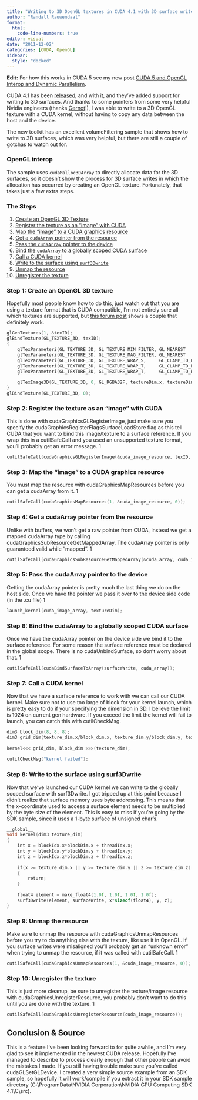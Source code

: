 ```yaml
---
title: "Writing to 3D OpenGL textures in CUDA 4.1 with 3D surface writes"
author: "Randall Rauwendaal"
format: 
  html:
    code-line-numbers: true
editor: visual
date: "2011-12-02"
categories: [CUDA, OpenGL]
sidebar:
  style: "docked"
---
```


**Edit:** For how this works in CUDA 5 see my new post [CUDA 5 and OpenGL Interop and Dynamic Parallelism](https://rauwendaal.net/2013/04/03/cuda-5-and-opengl-interop/ "CUDA 5 and OpenGL Interop and Dynamic Parallelism").

CUDA 4.1 has been [released](http://developer.nvidia.com/cuda-toolkit-41), and with it, and they've added support for writing to 3D surfaces. And thanks to some pointers from some very helpful Nvidia engineers (thanks [Gernot](http://www.mpi-inf.mpg.de/~gziegler/)!), I was able to write to a 3D OpenGL texture with a CUDA kernel, without having to copy any data between the host and the device.

The new toolkit has an excellent volumeFiltering sample that shows how to write to 3D surfaces, which was very helpful, but there are still a couple of gotchas to watch out for.

### OpenGL interop

The sample uses `cudaMalloc3DArray` to directly allocate data for the 3D surfaces, so it doesn't show the process for 3D surface writes in which the allocation has occurred by creating an OpenGL texture. Fortunately, that takes just a few extra steps.

### The Steps

1.  [Create an OpenGL 3D Texture](#step1)
2.  [Register the texture as an "image" with CUDA](#step-2)
3.  [Map the "image" to a CUDA graphics resource](#step-3)
4.  [Get a `cudaArray` pointer from the resource](#step-4)
5.  [Pass the `cudaArray` pointer to the device](#step-5)
6.  [Bind the `cudaArray` to a globally scoped CUDA surface](#step6)
7.  [Call a CUDA kernel](#step7)
8.  [Write to the surface using `surf3Dwrite`](#step8)
9.  [Unmap the resource](#step9)
10. [Unregister the texture](#step10)

### Step 1: Create an OpenGL 3D texture {#step-1}

Hopefully most people know how to do this, just watch out that you are using a texture format that is CUDA compatible, I'm not entirely sure all which textures are supported, but [this forum post](http://forums.nvidia.com/index.php?showtopic=164987) shows a couple that definitely work.

``` cpp
glGenTextures(1, &texID);
glBindTexture(GL_TEXTURE_3D, texID);
{
    glTexParameteri(GL_TEXTURE_3D, GL_TEXTURE_MIN_FILTER, GL_NEAREST        );
    glTexParameteri(GL_TEXTURE_3D, GL_TEXTURE_MAG_FILTER, GL_NEAREST        );
    glTexParameteri(GL_TEXTURE_3D, GL_TEXTURE_WRAP_S,     GL_CLAMP_TO_BORDER);
    glTexParameteri(GL_TEXTURE_3D, GL_TEXTURE_WRAP_T,     GL_CLAMP_TO_BORDER);
    glTexParameteri(GL_TEXTURE_3D, GL_TEXTURE_WRAP_T,     GL_CLAMP_TO_BORDER);
 
    glTexImage3D(GL_TEXTURE_3D, 0, GL_RGBA32F, textureDim.x, textureDim.y, textureDim.z, 0, GL_RGBA, GL_FLOAT, NULL);
}
glBindTexture(GL_TEXTURE_3D, 0);
```

### Step 2: Register the texture as an "image" with CUDA {#step-2}

This is done with cudaGraphicsGLRegisterImage, just make sure you specify the cudaGraphicsRegisterFlagsSurfaceLoadStore flag as this tell CUDA that you want to bind this image/texture to a surface reference. If you wrap this in a cutilSafeCall and you used an unsupported texture format, you'll probably get an error message. 1

``` cpp
cutilSafeCall(cudaGraphicsGLRegisterImage(&cuda_image_resource, texID, GL_TEXTURE_3D, cudaGraphicsRegisterFlagsSurfaceLoadStore));
```

### Step 3: Map the "image" to a CUDA graphics resource {#step-3}

You must map the resource with cudaGraphicsMapResources before you can get a cudaArray from it. 1

``` cpp
cutilSafeCall(cudaGraphicsMapResources(1, &cuda_image_resource, 0)); 
```

### Step 4: Get a cudaArray pointer from the resource {#step-4}

Unlike with buffers, we won't get a raw pointer from CUDA, instead we get a mapped cudaArray type by calling cudaGraphicsSubResourceGetMappedArray. The cudaArray pointer is only guaranteed valid while "mapped". 1

``` cpp
cutilSafeCall(cudaGraphicsSubResourceGetMappedArray(&cuda_array, cuda_image_resource, 0, 0));
```

### Step 5: Pass the cudaArray pointer to the device {#step-5}

Getting the cudaArray pointer is pretty much the last thing we do on the host side. Once we have the pointer we pass it over to the device side code (in the .cu file) 1

``` cpp
launch_kernel(cuda_image_array, textureDim); 
```

### Step 6: Bind the cudaArray to a globally scoped CUDA surface {#step-6}

Once we have the cudaArray pointer on the device side we bind it to the surface reference. For some reason the surface reference must be declared in the global scope. There is no cudaUnbindSurface, so don't worry about that. 1

``` cpp
cutilSafeCall(cudaBindSurfaceToArray(surfaceWrite, cuda_array));
```

### Step 7: Call a CUDA kernel {#step-7}

Now that we have a surface reference to work with we can call our CUDA kernel. Make sure not to use too large of block for your kernel launch, which is pretty easy to do if your specifying the dimension in 3D. I believe the limit is 1024 on current gen hardware. If you exceed the limit the kernel will fail to launch, you can catch this with cutilCheckMsg.

``` cpp
dim3 block_dim(8, 8, 8);
dim3 grid_dim(texture_dim.x/block_dim.x, texture_dim.y/block_dim.y, texture_dim.z/block_dim.z);
 
kernel<<< grid_dim, block_dim >>>(texture_dim);
 
cutilCheckMsg("kernel failed");
```

### Step 8: Write to the surface using surf3Dwrite {#step-8}

Now that we've launched our CUDA kernel we can write to the globally scoped surface with surf3Dwrite. I got tripped up at this point because I didn't realize that surface memory uses byte addressing. This means that the x-coordinate used to access a surface element needs to be multiplied by the byte size of the element. This is easy to miss if you're going by the SDK sample, since it uses a 1-byte surface of unsigned char's.

``` cpp
__global__
void kernel(dim3 texture_dim)
{
    int x = blockIdx.x*blockDim.x + threadIdx.x;
    int y = blockIdx.y*blockDim.y + threadIdx.y;
    int z = blockIdx.z*blockDim.z + threadIdx.z;
 
    if(x >= texture_dim.x || y >= texture_dim.y || z >= texture_dim.z)
    {
        return;
    }
 
    float4 element = make_float4(1.0f, 1.0f, 1.0f, 1.0f);
    surf3Dwrite(element, surfaceWrite, x*sizeof(float4), y, z);
}
```

### Step 9: Unmap the resource {#step-9}

Make sure to unmap the resource with cudaGraphicsUnmapResources before you try to do anything else with the texture, like use it in OpenGL. If you surface writes were misaligned you'll probably get an "unknown error" when trying to unmap the resource, if it was called with cutilSafeCall. 1

``` cpp
cutilSafeCall(cudaGraphicsUnmapResources(1, &cuda_image_resource, 0));
```

### Step 10: Unregister the texture {#step-10}

This is just more cleanup, be sure to unregister the texture/image resource with cudaGraphicsUnregisterResource, you probably don't want to do this until you are done with the texture. 1

``` cpp
cutilSafeCall(cudaGraphicsUnregisterResource(cuda_image_resource));
```

## Conclusion & Source

This is a feature I've been looking forward to for quite awhile, and I'm very glad to see it implemented in the newest CUDA release. Hopefully I've managed to describe to process clearly enough that other people can avoid the mistakes I made. If you still having trouble make sure you've called cudaGLSetGLDevice. I created a very simple source example from an SDK sample, so hopefully it will work/compile if you extract it in your SDK sample directory (C:\\ProgramData\\NVIDIA Corporation\\NVIDIA GPU Computing SDK 4.1\\C\\src).

